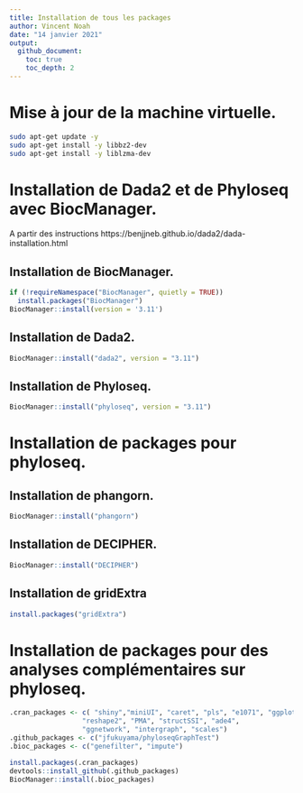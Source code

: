 ```yaml
---
title: Installation de tous les packages
author: Vincent Noah
date: "14 janvier 2021"
output:
  github_document:
    toc: true
    toc_depth: 2
---
```


# Mise à jour de la machine virtuelle.
``` bash
sudo apt-get update -y 
sudo apt-get install -y libbz2-dev
sudo apt-get install -y liblzma-dev
```


# Installation de Dada2 et de Phyloseq avec BiocManager.

A partir des instructions https://benjjneb.github.io/dada2/dada-installation.html

## Installation de BiocManager.

```r
if (!requireNamespace("BiocManager", quietly = TRUE))
  install.packages("BiocManager")
BiocManager::install(version = '3.11')
```

## Installation de Dada2.

```r
BiocManager::install("dada2", version = "3.11")
```

## Installation de Phyloseq.

```r
BiocManager::install("phyloseq", version = "3.11")
```


# Installation de packages pour phyloseq.

## Installation de phangorn.

```r
BiocManager::install("phangorn")
```

## Installation de DECIPHER.

```r
BiocManager::install("DECIPHER")
```

## Installation de gridExtra

```r
install.packages("gridExtra")
```


# Installation de packages pour des analyses complémentaires sur phyloseq.

```r
.cran_packages <- c( "shiny","miniUI", "caret", "pls", "e1071", "ggplot2", "randomForest", "dplyr", "ggrepel", "nlme", "devtools",
                  "reshape2", "PMA", "structSSI", "ade4",
                  "ggnetwork", "intergraph", "scales")
.github_packages <- c("jfukuyama/phyloseqGraphTest")
.bioc_packages <- c("genefilter", "impute")
```

```r
install.packages(.cran_packages)
devtools::install_github(.github_packages)
BiocManager::install(.bioc_packages)                        
```